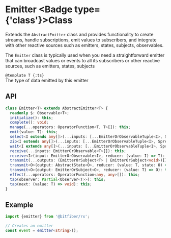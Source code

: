 
# Emitter <Badge type={'class'}>Class</Badge>

Extends the `AbstractEmitter` class and provides functionality to create streams,
handle subscriptions, emit values to subscribers, and integrate with other reactive sources
such as emitters, states, subjects, observables.

The `Emitter` class is typically used when you need a straightforward emitter that can
broadcast values or events to all its subscribers or other reactive sources, such as emitters,
states, subjects

`@template T {:ts}`  
The type of data emitted by this emitter

## API

```ts copy
class Emitter<T> extends AbstractEmitter<T> {
  readonly $: Observable<T>;
  initialize(): this;
  complete(): void;
  manage(...operators: OperatorFunction<T, T>[]): this;
  emit(value: T): this;
  select<I extends any[]>(...inputs: [...EmitterOrObservableTuple<I>, SpreadFn<I, T>]): this;
  zip<I extends any[]>(...inputs: [...EmitterOrObservableTuple<I>, SpreadFn<I, T>]): this;
  wait<I extends any[]>(...inputs: [...EmitterOrObservableTuple<I>, SpreadFn<I, T>]): this;
  receive(...inputs: EmitterOrObservable<T>[]): this;
  receive<I>(input: EmitterOrObservable<I>, reducer: (value: I) => T): this;
  transmit(...outputs: (EmitterOrSubject<T> | EmitterOrSubject<void>)[]): this;
  transmit<O>(output: AbstractState<O>, reducer: (value: T, state: O) => O): this;
  transmit<O>(output: EmitterOrSubject<O>, reducer: (value: T) => O): this;
  effect(...operators: OperatorFunction<any, any>[]): this;
  tap(observer: Partial<Observer<T>>): this;
  tap(next: (value: T) => void): this;
}
```

## Example

```ts copy
import {emitter} from '@bitfiber/rx';

// Creates an emitter
const event = emitter<string>();
```
